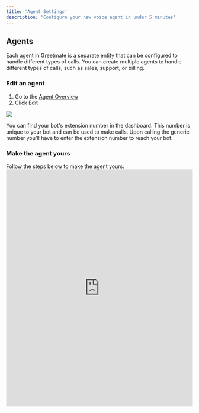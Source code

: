 ```yaml
---
title: 'Agent Settings'
description: 'Configure your new voice agent in under 5 minutes'
---
```


## Agents

Each agent in Greetmate is a separate entity that can be configured to handle different types of calls. You can create multiple agents to handle different types of calls, such as sales, support, or billing.

### Edit an agent
1. Go to the [Agent Overview](https://www.greetmate.com/bot/settings)
2. Click Edit
<Card>
    <img src="/images/content/generic.jpeg"/>
</Card>

You can find your bot's extension number in the dashboard. This number is unique to your bot and can be used to make calls. Upon calling the generic number you'll have to enter the extension number to reach your bot.

### Make the agent yours

<Note>
    Follow the steps below to make the agent yours:
</Note>

<iframe src="https://scribehow.com/embed/Setting_Up_Your_AI_Chatbot_for_Sunny_Solar__ZHbyuwlLRt--XpzDFYVOuQ"
        width="100%" height="640" allowfullscreen frameborder="0"></iframe>
